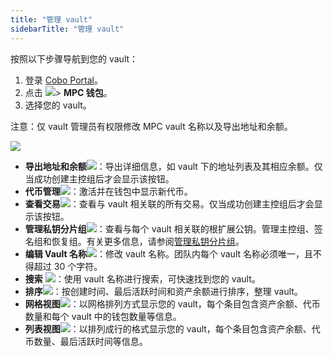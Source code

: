 ```yaml
---
title: "管理 vault"
sidebarTitle: "管理 vault"
---
```


按照以下步骤导航到您的 vault：

1. 登录 [Cobo Portal](https://portal.cobo.com/login)。
2. 点击 <img src="/cn/images/mpc-wallet/wallets-icon.svg" className="icon"></img>> **MPC 钱包**。
3. 选择您的 vault。

注意：仅 vault 管理员有权限修改 MPC vault 名称以及导出地址和余额。

<img src="/cn/images/mpc-wallet/manage-mpc-vault.png" className="screenshot_full_screen"/>

- **导出地址和余额**<img src="/cn/images/mpc-wallet/export-address.svg" className="icon"></img>：导出详细信息，如 vault 下的地址列表及其相应余额。仅当成功创建主控组后才会显示该按钮。
- **代币管理**<img src="/cn/images/mpc-wallet/token-management.svg" className="icon"></img>：激活并在钱包中显示新代币。
- **查看交易**<img src="/cn/images/mpc-wallet/icon_view transactions.svg" className="icon"></img>：查看与 vault 相关联的所有交易。仅当成功创建主控组后才会显示该按钮。
- **管理私钥分片组**<img src="/cn/images/mpc-wallet/manage-key-share-group.svg" className="icon"></img>：查看与每个 vault 相关联的根扩展公钥。管理主控组、签名组和恢复组。有关更多信息，请参阅[管理私钥分片组](/cn/portal/mpc-wallets/ocw/manage-key-share-groups)。
- **编辑 Vault 名称**<img src="/cn/images/mpc-wallet/icon_edit.svg" className="icon"></img>：修改 vault 名称。团队内每个 vault 名称必须唯一，且不得超过 30 个字符。
- **搜索** <img src="/cn/images/mpc-wallet/icon_search.svg" className="icon"></img>：使用 vault 名称进行搜索，可快速找到您的 vault。
- **排序**<img src="/cn/images/mpc-wallet/icon_sort.svg" className="icon"></img>：按创建时间、最后活跃时间和资产余额进行排序，整理 vault。
- **网格视图**<img src="/cn/images/mpc-wallet/icon_grid.svg" className="icon"></img>：以网格排列方式显示您的 vault，每个条目包含资产余额、代币数量和每个 vault 中的钱包数量等信息。
- **列表视图**<img src="/cn/images/mpc-wallet/icon_list.svg" className="icon"></img>：以排列成行的格式显示您的 vault，每个条目包含资产余额、代币数量、最后活跃时间等信息。